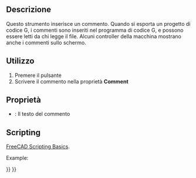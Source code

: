 <languages/>

<div class="mw-translate-fuzzy">
{{Docnav/it|[[Path_Fixture/it|Fissaggio]]|[[Path_Stop/it|Stop]]|[[Path_Workbench/it|Path]]|IconL=Path_Fixture.png|IconC=Path-Workbench.svg|IconR=Path_Stop.png}}
</div>

<div class="mw-translate-fuzzy">
{{GuiCommand/it|Name=Path Comment|Name/it=Commento|Workbenches=[[Path Workbench/it|Path]]|MenuLocation=Path → Comandi supplementari → Commento|Shortcut=P,C|SeeAlso=}}
</div>

<span id="Description"></span>
==Descrizione==

<div class="mw-translate-fuzzy">
Questo strumento inserisce un commento. Quando si esporta un progetto di codice G, i commenti sono inseriti nel programma di codice G, e possono essere letti da chi legge il file. Alcuni controller della macchina mostrano anche i commenti sullo schermo.
</div>

<span id="Usage"></span>
==Utilizzo==

<div class="mw-translate-fuzzy">
# Premere il pulsante {{KEY|[[Image:Path Comment.png|16px]] [[Path Comment/it|Commento]]}}
# Scrivere il commento nella proprietà '''Comment'''
</div>

<span id="Properties"></span>
== Proprietà ==

* {{PropertyData|Comment}}: Il testo del commento

==Scripting==

{{Emphasis|See also:}} [[FreeCAD_Scripting_Basics|FreeCAD Scripting Basics]].

Example:

{{Code|code=
#Place code example here.
}}


<div class="mw-translate-fuzzy">
{{Docnav/it|[[Path_Fixture/it|Fissaggio]]|[[Path_Stop/it|Stop]]|[[Path_Workbench/it|Path]]|IconL=Path_Fixture.png|IconC=Path-Workbench.svg|IconR=Path_Stop.png}}
</div>

{{CAM_Tools_navi{{#translation:}}}}
{{Userdocnavi{{#translation:}}}}